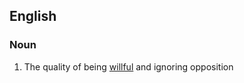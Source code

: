 ==English==

===Noun===
{{en-noun|sg=[[self]]-[[will]]|-}}

# The quality of being [[willful]] and ignoring opposition
